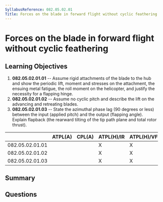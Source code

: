 ```yaml
---
SyllabusReference: 082.05.02.01
Title: Forces on the blade in forward flight without cyclic feathering
---
```


# Forces on the blade in forward flight without cyclic feathering

## Learning Objectives

1. **082.05.02.01.01** -- Assume rigid attachments of the blade to the hub and show the periodic lift, moment and stresses on the attachment, the ensuing metal fatigue, the roll moment on the helicopter, and justify the necessity for a flapping hinge.
2. **082.05.02.01.02** -- Assume no cyclic pitch and describe the lift on the advancing and retreating blades.
3. **082.05.02.01.03** -- State the azimuthal phase lag (90 degrees or less) between the input (applied pitch) and the output (flapping angle). Explain flapback (the rearward tilting of the tip path plane and total rotor thrust).

|                 | ATPL(A) | CPL(A) | ATPL(H)/IR | ATPL(H)/VFR | CPL(H) | IR  | CBIR(A) |
| --------------- | ------- | ------ | ---------- | ----------- | ------ | --- | ------- |
| 082.05.02.01.01 |         |        | X          | X           | X      |     |         |
| 082.05.02.01.02 |         |        | X          | X           | X      |     |         |
| 082.05.02.01.03 |         |        | X          | X           | X      |     |         |

## Summary

## Questions
